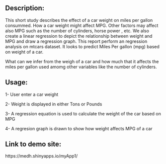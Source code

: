 
Description:
------------
This short study describes the effect of a car weight on miles per gallon consummed. How a car weight might affect MPG. Other factors may affect also MPG such as the number of cylinders, horse power , etc. We also create a linear regression to depict the relationship between weight and MPG and draw a regression graph.
This report perform an regression analysis on mtcars dataset. It looks to predict Miles Per gallon (mpg) based on weight of a car.

What can we infer from the weigh of a car and how much that it affects the miles per gallon used amomg other variables like the number of cylinders.


Usage:
------
1- User enter a car weight

2- Weight is displayed in either Tons or Pounds

3- A regression equation is used to calculate the weight of the car based on MPG

4- A regresion graph is drawn to show how weight affects MPG of a car

Link to demo site:
------------------

https://medh.shinyapps.io/myApp1/